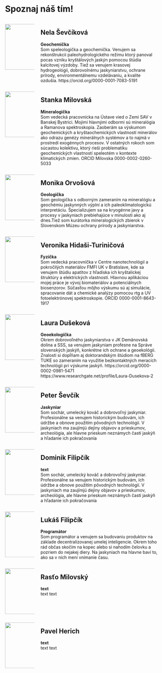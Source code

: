 # Spoznaj náš tím! 

::: {.team-member}
::: columns
::: {.column width="20%"}

![](images/nela.jpg){fig-alt="Portrait of nela" width="150"}
:::
::: {.column width="80%"}

## Nela Ševčíková {#nela-sevcikova}
**Geochemička** 
      <br>
      Som speleologička a geochemička. Venujem sa rekonštrukcii paleohydrologického režimu ktorý       panoval pocas vzniku kryštálových jaskýn pomocou štúdia kalcitovej výzdoby. Tiež sa venujem       krasovej hydrogeológii, dobrovolnému jaskyniarstvu, ochrane prírody, environmentálnemu           vzdelávaniu, a kvalite ozdušia. https://orcid.org/0000-0001-7083-5191
      
:::
:::
:::

::: {.team-member}
::: columns
::: {.column width="20%"}

![](images/stanka.jpg){fig-alt="Portrait of Stanka" width="150"}
:::
::: {.column width="80%"}

## Stanka Milovská {#stanka-milovska}
**Mineralogička** 
      <br>
      Som vedecká pracovnícka na Ústave vied o Zemi SAV v Banskej Bystrici. Mojimi hlavnými odbormi sú mineralógia a Ramanova spektroskopia. Zaoberám sa výskumom geochemických a kryštaochemických vlastností minerálov ako odrazu genézy minerálnych systémov a to najmä v prostredí exogénnych procesov. V ostatných rokoch som súcastou kolektívu, ktorý rieši problematiku geochemických vlastností speleotém v kontexte klimatických zmien.
ORCID Milovska 0000-0002-0260-5033

:::
:::
:::

::: {.team-member}
::: columns
::: {.column width="20%"}

![](images/monika.jpg){fig-alt="Portrait of monika" width="150"}
:::
::: {.column width="80%"}

## Monika Orvošová {#monika-orvosova}
**Geologička** 
      <br>
      Som geologička s odborným zameraním na mineralógiu a geochémiu jaskynných výplní a ich paleoklimatologickú interpretáciu. Špecializujem sa na kryogénne javy a procesy v jaskyniach prebiehajúce v minulosti ako aj dnes.Tiež som kurátorka mineralogických zbierok v Slovenskom Múzeu ochrany prírody a jaskyniarstva.
      
:::
:::
:::

::: {.team-member}
::: columns
::: {.column width="20%"}


![](images/veronika_exp.jpg){fig-alt="Portrait of Veronika" width="150"}
:::
::: {.column width="80%"}

## Veronika Hidaši-Turiničová {#veroniha-hidasi-turinicova}
**Fyzička** 
      <br>
      Som vedecká pracovníčka v Centre nanotechnológií a pokročilých materiálov FMFI UK v Bratislave, kde sa venujem štúdiu apatitov z hľadiska ich kryštalickej štruktúry a elektrických vlastností. Hlavnou aplikáciou mojej práce je vývoj biomateriálov a potenciálnych biosenzorov. Súčasťou môjho výskumu sú aj simulácie, spracovanie dát a chemické analýzy pomocou rtg a UV fotoelektrónovej spektroskopie. ORCID 0000-0001-8643-1917

:::
:::
:::

::: {.team-member}
::: columns
::: {.column width="20%"}

![](images/laura.jpg){fig-alt="Portrait of laura" width="150"}
:::
::: {.column width="80%"}

## Laura Dušeková {#laura-dusekova}
**Geoekologička** 
      <br>
      Okrem dobrovoľného jaskyniarstva v JK Demänovská dolina a SSS, sa venujem jaskyniam profesne na Správe slovenských jaskýň, konkrétne ich ochrane a geoekológii. Znalosti si dopĺňam aj doktorandským štúdiom na fBERG TUKE so zameraním na využitie bezkontaktných meracích technológii pri výskume jaskýň. 
https://orcid.org/0000-0002-0981-5471
https://www.researchgate.net/profile/Laura-Dusekova-2

      
:::
:::
:::

::: {.team-member}
::: columns
::: {.column width="20%"}

![](images/sevo1.jpg){fig-alt="Portrait of Peter" width="150"}
:::
::: {.column width="80%"}

## Peter Ševčík {#peter-sevcik}
**Jaskyniar** 
      <br>
      Som sochár, umelecký kováč a dobrovoľný jaskyniar. Profesionálne sa venujem historickým budovám, ich údržbe a obnove použitím pôvodných technológií. V jaskyniach ma zaujímjú dejiny objavov a prieskumov, archeológia, ale hlavne prieskum neznámych častí jaskýň a hľadanie ich pokračovania

:::
:::
:::

::: {.team-member}
::: columns
::: {.column width="20%"}

![](images/dominik.jpg){fig-alt="Portrait of Dominik" width="150"}
:::
::: {.column width="80%"}

## Dominik Filipčík {#dominik-filipcik}
**text** 
      <br>
      Som sochár, umelecký kováč a dobrovoľný jaskyniar. Profesionálne sa venujem historickým budovám, ich údržbe a obnove použitím pôvodných technológií. V jaskyniach ma zaujímjú dejiny objavov a prieskumov, archeológia, ale hlavne prieskum neznámych častí jaskýň a hľadanie ich pokračovania
:::
:::
:::

::: {.team-member}
::: columns
::: {.column width="20%"}

![](images/lukas.jpg){fig-alt="Portrait of Lukáš" width="150"}
:::
::: {.column width="80%"}

## Lukáš Filipčík {#lukas-filipcik}
**Programátor** 
      <br>
      Som programátor a venujem sa budovaniu produktov na základe decentralizovanej umelej inteligencie. Okrem toho rád občas skočím na kopec alebo si nahodím čelovku a pozriem do nejakej diery. Na jaskyniach ma hlavne baví to, ako sa v nich mení vnímanie času.

:::
:::
:::

::: {.team-member}
::: columns
::: {.column width="20%"}

![](images/rasto.jpg){fig-alt="Portrait of Rasťo" width="150"}
:::
::: {.column width="80%"}

## Rasťo Milovský {#rasto-milovsky}
**text** 
      <br>
      text text

:::
:::
:::

::: {.team-member}
::: columns
::: {.column width="20%"}

![](images/pavel.jpg){fig-alt="Portrait of Pavel" width="150"}
:::
::: {.column width="80%"}

## Pavel Herich {#pavel-herich}
**text** 
      <br>
      text text

:::
:::
:::